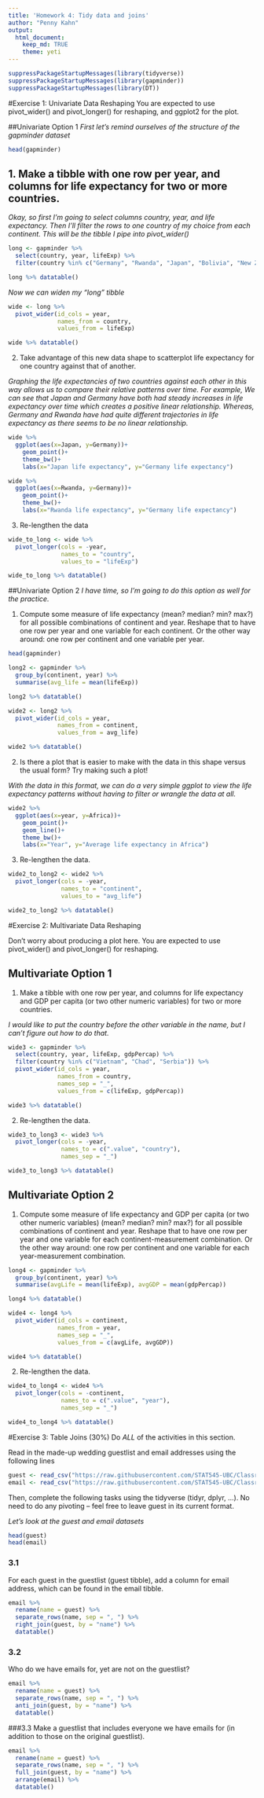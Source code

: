 ```yaml
---
title: 'Homework 4: Tidy data and joins'
author: "Penny Kahn"
output: 
  html_document:
    keep_md: TRUE
    theme: yeti
---
```


```r
suppressPackageStartupMessages(library(tidyverse))
suppressPackageStartupMessages(library(gapminder))
suppressPackageStartupMessages(library(DT))
```

#Exercise 1: Univariate Data Reshaping
You are expected to use pivot_wider() and pivot_longer() for reshaping, and ggplot2 for the plot.

##Univariate Option 1
_First let's remind ourselves of the structure of the gapminder dataset_
```r
head(gapminder)
```

## 1. Make a tibble with one row per year, and columns for life expectancy for two or more countries.

_Okay, so first I'm going to select columns country, year, and life expectancy. Then I'll filter the rows to one country of my choice from each continent. This will be the tibble I pipe into pivot_wider()_

```r
long <- gapminder %>%
  select(country, year, lifeExp) %>% 
  filter(country %in% c("Germany", "Rwanda", "Japan", "Bolivia", "New Zealand"))

long %>% datatable()
```

_Now we can widen my "long" tibble_
```r
wide <- long %>% 
  pivot_wider(id_cols = year,
              names_from = country,
              values_from = lifeExp)

wide %>% datatable()
```

2. Take advantage of this new data shape to scatterplot life expectancy for one country against that of another.

_Graphing the life expectancies of two countries against each other in this way allows us to compare their relative patterns over time. For example, We can see that Japan and Germany have both had steady increases in life expectancy over time which creates a positive linear relationship. Whereas, Germany and Rwanda have had quite different trajectories in life expectancy as there seems to be no linear relationship._
```r
wide %>% 
  ggplot(aes(x=Japan, y=Germany))+
    geom_point()+
    theme_bw()+
    labs(x="Japan life expectancy", y="Germany life expectancy")
```
```r
wide %>% 
  ggplot(aes(x=Rwanda, y=Germany))+
    geom_point()+
    theme_bw()+
    labs(x="Rwanda life expectancy", y="Germany life expectancy")
```

3. Re-lengthen the data
```r
wide_to_long <- wide %>% 
  pivot_longer(cols = -year,
               names_to = "country",
               values_to = "lifeExp")

wide_to_long %>% datatable()
```

##Univariate Option 2
_I have time, so I'm going to do this option as well for the practice._

1. Compute some measure of life expectancy (mean? median? min? max?) for all possible combinations of continent and year. Reshape that to have one row per year and one variable for each continent. Or the other way around: one row per continent and one variable per year.
```r
head(gapminder)
```
```r
long2 <- gapminder %>%
  group_by(continent, year) %>% 
  summarise(avg_life = mean(lifeExp))

long2 %>% datatable()
```
```r
wide2 <- long2 %>% 
  pivot_wider(id_cols = year,
              names_from = continent,
              values_from = avg_life)

wide2 %>% datatable()
```

2. Is there a plot that is easier to make with the data in this shape versus the usual form? Try making such a plot!

_With the data in this format, we can do a very simple ggplot to view the life expectancy patterns without having to filter or wrangle the data at all._
```r
wide2 %>% 
  ggplot(aes(x=year, y=Africa))+
    geom_point()+
    geom_line()+
    theme_bw()+
    labs(x="Year", y="Average life expectancy in Africa")
```

3. Re-lengthen the data.
```r
wide2_to_long2 <- wide2 %>% 
  pivot_longer(cols = -year,
               names_to = "continent",
               values_to = "avg_life")

wide2_to_long2 %>% datatable()
```

#Exercise 2: Multivariate Data Reshaping

Don’t worry about producing a plot here. You are expected to use pivot_wider() and pivot_longer() for reshaping.

## Multivariate Option 1
1. Make a tibble with one row per year, and columns for life expectancy and GDP per capita (or two other numeric variables) for two or more countries.

_I would like to put the country before the other variable in the name, but I can't figure out how to do that._
```r
wide3 <- gapminder %>% 
  select(country, year, lifeExp, gdpPercap) %>% 
  filter(country %in% c("Vietnam", "Chad", "Serbia")) %>% 
  pivot_wider(id_cols = year,
              names_from = country,
              names_sep = "_",
              values_from = c(lifeExp, gdpPercap))

wide3 %>% datatable()
```

2. Re-lengthen the data.
```r
wide3_to_long3 <- wide3 %>%
  pivot_longer(cols = -year,
               names_to = c(".value", "country"),
               names_sep = "_")

wide3_to_long3 %>% datatable()
```

## Multivariate Option 2
1. Compute some measure of life expectancy and GDP per capita (or two other numeric variables) (mean? median? min? max?) for all possible combinations of continent and year. Reshape that to have one row per year and one variable for each continent-measurement combination. Or the other way around: one row per continent and one variable for each year-measurement combination.
```r
long4 <- gapminder %>% 
  group_by(continent, year) %>% 
  summarise(avgLife = mean(lifeExp), avgGDP = mean(gdpPercap))

long4 %>% datatable()
```
```r
wide4 <- long4 %>% 
  pivot_wider(id_cols = continent,
              names_from = year,
              names_sep = "_",
              values_from = c(avgLife, avgGDP))

wide4 %>% datatable()
```

2. Re-lengthen the data.
```r
wide4_to_long4 <- wide4 %>%
  pivot_longer(cols = -continent,
               names_to = c(".value", "year"),
               names_sep = "_")

wide4_to_long4 %>% datatable()
```

#Exercise 3: Table Joins (30%)
Do *ALL* of the activities in this section.

Read in the made-up wedding guestlist and email addresses using the following lines

```r
guest <- read_csv("https://raw.githubusercontent.com/STAT545-UBC/Classroom/master/data/wedding/attend.csv")
email <- read_csv("https://raw.githubusercontent.com/STAT545-UBC/Classroom/master/data/wedding/emails.csv")
```

Then, complete the following tasks using the tidyverse (tidyr, dplyr, …). No need to do any pivoting – feel free to leave guest in its current format.

_Let's look at the guest and email datasets_
```r
head(guest)
head(email)
```


### 3.1
For each guest in the guestlist (guest tibble), add a column for email address, which can be found in the email tibble.
```r
email %>% 
  rename(name = guest) %>% 
  separate_rows(name, sep = ", ") %>% 
  right_join(guest, by = "name") %>% 
  datatable()
```

### 3.2
Who do we have emails for, yet are not on the guestlist?
```r
email %>% 
  rename(name = guest) %>% 
  separate_rows(name, sep = ", ") %>%
  anti_join(guest, by = "name") %>% 
  datatable()
```

###3.3
Make a guestlist that includes everyone we have emails for (in addition to those on the original guestlist).
```r
email %>% 
  rename(name = guest) %>% 
  separate_rows(name, sep = ", ") %>%
  full_join(guest, by = "name") %>% 
  arrange(email) %>% 
  datatable()
```